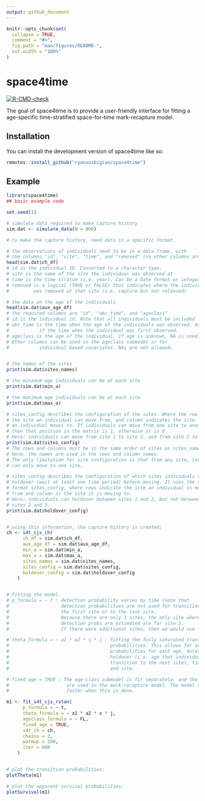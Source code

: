 ```yaml
---
output: github_document
---
```


<!-- README.md is generated from README.Rmd. Please edit that file -->

```r
knitr::opts_chunk$set(
  collapse = TRUE,
  comment = "#>",
  fig.path = "man/figures/README-",
  out.width = "100%"
)
```

# space4time

<!-- badges: start -->
[![R-CMD-check](https://github.com/ryanvosbigian/space4time/actions/workflows/R-CMD-check.yaml/badge.svg)](https://github.com/ryanvosbigian/space4time/actions/workflows/R-CMD-check.yaml)
<!-- badges: end -->

The goal of space4time is to provide a user-friendly interface for fitting a age-specific time-stratified space-for-time mark-recapture model. 

## Installation

You can install the development version of space4time like so:

``` r
remotes::install_github("ryanvosbigian/space4time")
```

## Example


```r
library(space4time)
## basic example code

set.seed(1)

# simulate data required to make capture history
sim.dat <- simulate_data(N = 800)

# to make the capture history, need data in a specific format.

# the observations of individuals need to be in a data.frame, with
# the columns "id", "site", "time", and "removed" (no other columns are used)
head(sim.dat$ch_df)
# id is the individual ID. Converted to a character type.
# site is the name of the site the individual was observed at
# time is the time stratum (i.e. year). Can be a Date format or integer.
# removed is a logical (TRUE or FALSE) that indicates where the individual
#         was removed at that site (i.e. capture but not released)

# the data on the age of the individuals 
head(sim.dat$aux_age_df)
# the required columns are "id", "obs_time", and "ageclass"
# id is the individual id. Note that all individuals must be included
# obs_time is the time when the age of the individuals was observed. Or,
#           if the time when the individual was first observed.
# ageclass is the age of the individual. If age is unknown, NA is used.
# Other columns can be used in the ageclass submodel or for 
#           individual based covariates. NAs are not allowed.


# the names of the sites
print(sim.dat$sites_names)

# the minimum age individuals can be at each site
print(sim.dat$min_a)

# the maximum age individuals can be at each site
print(sim.dat$max_a)

# sites_config describes the configuration of the sites. Where the row indicates
# the site an individual can move from, and column indicates the site
# an individual moves to. If individuals can move from one site to another,
# than that position in the matrix is 1, otherwise it is 0. 
# Here: individuals can move from site 1 to site 2, and from site 2 to site 3.
print(sim.dat$sites_config)
# The rows and columns must be in the same order of sites as sites_names. 
# Here, the names are used in the rows and column names.
# The only limitation for site configuration is that from any site, individuals
# can only move to one site. 

# sites_config describes the configuration of which sites individuals can
# holdover (wait at least one time period) before moving. It uses the same
# format sites_config, where rows indicate the site an individual is moving
# from and column is the site it is moving to. 
# Here: individuals can holdover between sites 1 and 2, but not between
# sites 2 and 3. 
print(sim.dat$holdover_config)


# using this information, the capture history is created:
ch <- s4t_cjs_ch(
      ch_df = sim.dat$ch_df,
      aux_age_df = sim.dat$aux_age_df,
      min_a = sim.dat$min_a,
      max_a = sim.dat$max_a,
      sites_names = sim.dat$sites_names,
      sites_config = sim.dat$sites_config,
      holdover_config = sim.dat$holdover_config
    )


# Fitting the model.
# p_formula = ~ t : detection probability varies by time (note that
#                   detection probabilities are not used for transitions from
#                   the first site or to the last site. 
#                   Because there are only 3 sites, the only site where
#                   detection probs are estimated are for site 2. 
#                   If there were additional sites, then we would use ~t*k)

# theta_formula = ~ a1 * a2 * s * j : fitting the fully saturated transition
#                                     probabilities. This allows for separate
#                                     probabilities for each age, duration of
#                                     holdover (i.e. age that individuals
#                                     transition to the next site), time, 
#                                     and site.

# fixed_age = TRUE : The age-class submodel is fit separately, and the outputs
#                     are used in the mark-recapture model. The model runs
#                     faster when this is done.

m1 <- fit_s4t_cjs_rstan(
      p_formula = ~ t,
      theta_formula = ~ a1 * a2 * s * j,
      ageclass_formula = ~ FL,
      fixed_age = TRUE,
      s4t_ch = ch,
      chains = 2,
      warmup = 200,
      iter = 600
    )


# plot the transition probabilities:
plotTheta(m1)

# plot the apparent survival probabilities:
plotSurvival(m1)

```

